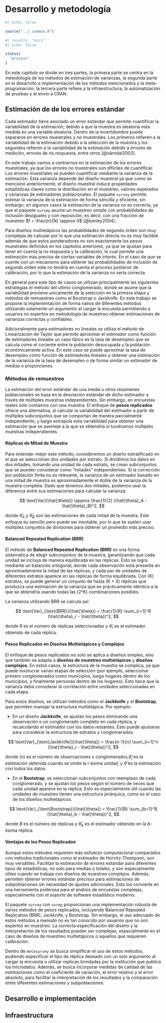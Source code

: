 # Desarrollo y metodología {#sec-Chapter4}

```r
#| echo: false

source("../_common.R")
```

```r
#| results: "asis"
#| echo: false

status(
  "proceso"
)
```

En este capítulo se divide en tres partes, la primera parte se centra en la metodología de los métodos de estimación de varianzas, la segunda parte en el desarrollo e implementación de los métodos mencionados y la meta-programación, la tercera parte refiere a la infraestructura, la automatización de pruebas y el envío a CRAN.

## Estimación de de los errores estándar

Cada estimador tiene asociado un error estándar que permite cuantificar la variabilidad de la estimación, debido a que la muestra es aleatoria esta medida es una variable aleatoria. Dentro de la incertidumbre puede separarse en errores muestrales y no muestrales. Los primeros refieren a la variabilidad de la estimación debido a la selección de la muestra y los segundos refieren a la variabilidad de la estimación debido a errores de medición, errores de no respuesta, entre otros [@särndal2003].

En este trabajo vamos a centrarnos en la estimación de los errores muestrales, ya que los errores no muestrales son difíciles de cuantificar. Los errores muestrales se pueden cuantificar mediante la varianza de la estimación. Esta varianza depende del diseño muestral ya que como se mencionó anteriormente, el diseño muestral induce propiedades estadísticas claves como la distribución en el muestreo, valores esperados y varianzas de estimadores poblacionales. El paquete `survey` permite estimar la varianza de la estimación de forma sencilla y eficiente, sin embargo, en algunos casos la estimación de la varianza no es correcta, ya que el paquete `survey` asume un muestreo simple con probabilidades de inclusión desiguales y con reposición, es decir, con una fracción de muestreo $f = \frac{n}{N} \approx 0$ [@lumley2004].

Para diseños multietápicos las probabilidades de segundo órden son muy complejas de calcular por lo que una estimación directa no es muy factible además de que estos ponderadores no son exactamente los pesos muestrales definidos en los capítulos anteriores, ya que se ajustan para tener en cuenta la no respuesta y la calibración, lo cual permite una estimación más precisa de ciertas variables de interés. En el caso de que se cuente con un mecanismo para obtener las probabilidades de inclusión de segundo orden este no tendría en cuenta el proceso posterior de calibración, por lo que la estimación de la varianza no sería correcta.

En general para este tipo de casos se utilizan principalmente las siguientes estrategias el método del ultimo conglomerado, donde se asume que la variabilidad proviene unicamente de la selección en la primera etapa y métodos de remuestreo como el Bootstrap o Jackknife. En este trabajo se propone la implementación de forma nativa de diferentes métodos utilizando solamente un argumento al cargar la encuesta permitiendo a usuarios no expertos en metodología de muestreo obtener estimaciones de varianzas correctas y confiables.

Adicionalmente para estimadores no lineales se utiliza el método de Linearización de Taylor que permite aproximar el estimador como función de estimadores lineales un caso típico es la tasa de desempleo que se calcula como el cociente entre la población desocupada y la población económicamente activa. En este caso se puede aproximar la tasa de desempleo como función de estimadores lineales y obtener una estimación de la varianza de la tasa de desempleo o de forma similar un estimador de medias o proporciones.


### Métodos de remuestreo


La estimación del error estándar de una media u otros resúmenes poblacionales se basa en la desviación estándar de dicho estimador a través de múltiples muestras independientes. Sin embargo, en encuestas reales solo contamos con una muestra. El enfoque de **pesos replicados** ofrece una alternativa, al calcular la variabilidad del estimador a partir de múltiples subconjuntos que se comportan de manera parcialmente independiente, y luego extrapola esta variabilidad para obtener una estimación que se asemeje a la que se obtendría si tuviéramos múltiples muestras independientes.

#### Réplicas de Mitad de Muestra

Para entender mejor este método, consideremos un diseño estratificado en el que se seleccionan dos unidades por estrato. Si dividimos los datos en dos mitades, tomando una unidad de cada estrato, se crean subconjuntos que se pueden considerar como "mitades" independientes. Si la corrección por población finita no es relevante, la varianza de un estimador basado en una mitad de muestra es aproximadamente el doble de la varianza de la muestra completa. Dado que tenemos dos mitades, podemos usar la diferencia entre sus estimaciones para calcular la varianza:

$$
\text{Var}(\hat{\theta}) \approx \frac{1}{2} (\hat{\theta}_A - \hat{\theta}_B)^2,
$$

donde $\hat{\theta}_A$ y $\hat{\theta}_B$ son las estimaciones de cada mitad de la muestra. Este enfoque es sencillo pero puede ser inestable, por lo que se suelen usar múltiples conjuntos de divisiones para obtener un promedio más preciso.

#### Balanced Repeated Replication (BRR)

El método de **Balanced Repeated Replication (BRR)** es una forma sistemática de elegir subconjuntos de la muestra, garantizando que cada unidad se incluya de manera equilibrada en las réplicas. Esto se logra mediante un balanceo ortogonal, donde cada observación está presente en aproximadamente la mitad de las réplicas, y cada par de unidades de diferentes estratos aparece en las réplicas de forma equilibrada. Con \(K\) estratos, se puede generar un conjunto de hasta \(K + 4\) réplicas que produzca una estimación de la varianza que es prácticamente idéntica a la que se obtendría usando todas las \(2^K\) combinaciones posibles.

La varianza utilizando BRR se calcula así:

$$
\text{Var}_{\text{BRR}}(\hat{\theta}) = \frac{1}{R} \sum_{r=1}^R (\hat{\theta}_r - \hat{\theta})^2,
$$

donde $R$ es el número de réplicas seleccionadas y $\hat{\theta}_r$ es el estimador obtenido de cada réplica.

#### Pesos Replicados en Diseños Multietápicos y Complejos

El enfoque de pesos replicados no solo se aplica a diseños simples, sino que también se adapta a **diseños de muestreo multietápicos** y **diseños complejos**. En estos casos, la estructura de la muestra se complica, ya que puede involucrar varias etapas de selección (por ejemplo, seleccionar primero conglomerados como municipios, luego hogares dentro de los municipios, y finalmente personas dentro de los hogares). Esto hace que la varianza deba considerar la correlación entre unidades seleccionadas en cada etapa.

Para estos diseños, se utilizan métodos como el **Jackknife** y el **Bootstrap**, que permiten manejar la estructura multietápica. Por ejemplo:

- En un diseño **Jackknife**, se ajustan los pesos eliminando una observación o un conglomerado completo en cada réplica, y recalculando el estimador con los datos restantes. Esto puede ajustarse para considerar la estructura de estratos y conglomerados.

$$
\text{Var}_{\text{Jackknife}}(\hat{\theta}) = \frac{n-1}{n} \sum_{i=1}^n (\hat{\theta}_i - \hat{\theta})^2,
$$

donde \(n\) es el número de observaciones o conglomerados,$\hat{\theta}_i$ es la estimación obtenida cuando se omite la $i$-ésima unidad, y $\hat{\theta}$ es la estimación con todos los datos.

- En el **Bootstrap**, se seleccionan subconjuntos con reemplazo de cada conglomerado, y se ajustan los pesos según el número de veces que cada unidad aparece en la réplica. Esto es especialmente útil cuando las unidades de muestreo tienen una estructura jerárquica, como es el caso de los diseños multietápicos.

$$
\text{Var}_{\text{Bootstrap}}(\hat{\theta}) = \frac{1}{B} \sum_{b=1}^B (\hat{\theta}_b - \hat{\theta})^2,
$$

donde $B$ es el número de réplicas y $\hat{\theta}_b$ es el estimador obtenido en la $b$-ésima réplica.

#### Ventajas de los Pesos Replicados

Aunque estos métodos requieren más esfuerzo computacional comparados con métodos tradicionales como el estimador de Horvitz-Thompson, son muy versátiles. Facilitan la estimación de errores estándar para diferentes tipos de estadísticas, no solo para medias o totales, y son especialmente útiles cuando se trabaja con diseños de muestreo complejos. Además, permiten obtener errores estándar precisos para estimaciones de subpoblaciones sin necesidad de ajustes adicionales. Esto los convierte en una herramienta poderosa para el análisis de encuestas complejas, especialmente con el soporte de software estadístico moderno.

El paquete `survey` con `svrep` proporcionan una implementación robusta de varios métodos de pesos replicados, incluyendo Balanced Repeated Replication (BRR), Jackknife, y Bootstrap. Sin embargo, el uso adecuado de estos métodos a menudo no es tan conocido por usuarios que no son expertos en muestreo. La correcta especificación del diseño y la interpretación de los resultados pueden ser complejas, especialmente en el caso de diseños de muestreo multietápicos o aquellos que requieren calibración.

Dentro de `metasurvey` se busca simplificar el uso de estos métodos, pudiendo especificar el tipo de réplica deseado con un solo argumento al cargar la encuesta o utilizar replicas brindadas por la institución que publica los microdatos. Además, se busca incorporar medidas de calidad de las estimaciones como el coeficiente de variación, el error relativo y el error absoluto, para facilitar la interpretación de los resultados y la comparación entre diferentes estimaciones y subpoblaciones.


## Desarrollo e implementación

## Infraestructura
